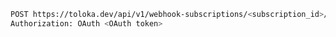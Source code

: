 ```bash
POST https://toloka.dev/api/v1/webhook-subscriptions/<subscription_id>/test
Authorization: OAuth <OAuth token>
```